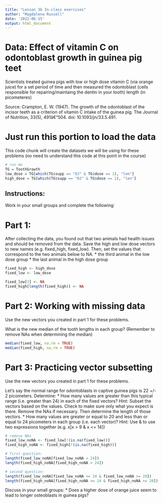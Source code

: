 ```yaml
---
title: "Lesson 3b In-class exercises"
author: "Magdalena Russell"
date: '2022-06-15'
output: html_document
---
```


# Data: Effect of vitamin C on odontoblast growth in guinea pig teet

Scientists treated guinea pigs with low or high dose vitamin C (via orange juice) for a set period of time and then measured the odontoblast (cells responsible for repairing/maintaing the dentin in your tooth) length (in picometeres)

Source: Crampton, E. W. (1947). The growth of the odontoblast of the incisor teeth as a criterion of vitamin C intake of the guinea pig. The Journal of Nutrition, 33(5), 491â€“504. doi: 10.1093/jn/33.5.491.

# Just run this portion to load the data
This code chunk will create the datasets we will be using for these problems (no need to understand this code at this point in the course)

```r
# run me
TG = ToothGrowth
low_dose = TG[which(TG$supp == "OJ" & TG$dose == 1), "len"]
high_dose = TG[which(TG$supp == "OJ" & TG$dose == 2), "len"]

```

## Instructions:
Work in your small groups and complete the following:

# Part 1:

After collecting the data, you found out that two animals had health issues and should be removed from the data. Save the high and low dose vectors to new names (e.g. fixed_high, fixed_low). Then, set the values that correspond to the two animals below to NA.
    * the third animal in the low dose group
    * the last animal in the high dose group


```r
fixed_high <- high_dose
fixed_low <- low_dose

fixed_low[3] <- NA
fixed_high[length(fixed_high)] <- NA
```

# Part 2: Working with missing data 

Use the new vectors you created in part 1 for these problems. 

What is the new median of the tooth lengths in each group? (Remember to remove NAs when determining the median)

```r
median(fixed_low, na.rm = TRUE)
median(fixed_high, na.rm = TRUE)
```

# Part 3: Practicing vector subsetting

Use the new vectors you created in part 1 for these problems. 

Let's say the normal range for odontoblasts in captive guinea pigs is 22 +/- 2 picometers. Determine:
    * How many values are greater than this typical range (i.e. greater than 24) in each of the fixed vectors? Hint: Subset the vectors based on the values. Check to make sure only what you expect is there. Remove the NAs if necessary. Then determine the length of those vectors.
    * How many values are greater or equal to 20 and less than or equal to 24 picometers in each group (i.e. each vector)? Hint: Use & to use two expressions together (e.g. x[x > 9 & x <= 14])

```r
# remove NAs
fixed_low_noNA <- fixed_low[!(is.na(fixed_low))]
fixed_high_noNA <- fixed_high[!(is.na(fixed_high))]

# first question:
length(fixed_low_noNA[fixed_low_noNA > 24])
length(fixed_high_noNA[fixed_high_noNA > 24])

# second question:
length(fixed_low_noNA[fixed_low_noNA <= 24 & fixed_low_noNA >= 20])
length(fixed_high_noNA[fixed_high_noNA <= 24 & fixed_high_noNA >= 20])
```

Discuss in your small groups:
    * Does a higher dose of orange juice seem to lead to longer osteoblasts in guinea pigs?
